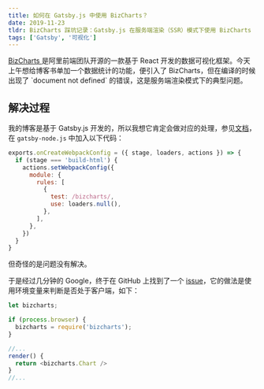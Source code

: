 ```yaml
---
title: 如何在 Gatsby.js 中使用 BizCharts？
date: 2019-11-23
tldr: BizCharts 踩坑记录：Gatsby.js 在服务端渲染（SSR）模式下使用 BizCharts
tags: ['Gatsby', '可视化']
---
```


<a href="https://bizcharts.net/index" target="_blank" rel="noopner noreferrer">
  BizCharts
</a> 是阿里前端团队开源的一款基于 React 开发的数据可视化框架。今天上午想给博客书单加一个数据统计的功能，便引入了
BizCharts，但在编译的时候出现了 `document not defined` 的错误，这是服务端渲染模式下的典型问题。

## 解决过程

我的博客是基于 Gatsby.js 开发的，所以我想它肯定会做对应的处理，参见<a href="https://www.gatsbyjs.org/docs/debugging-html-builds/#fixing-third-party-modules" target="_blank" rel="noopner noreferrer">文档</a>，在 `gatsby-node.js` 中加入以下代码：

```javascript
exports.onCreateWebpackConfig = ({ stage, loaders, actions }) => {
  if (stage === 'build-html') {
    actions.setWebpackConfig({
      module: {
        rules: [
          {
            test: /bizcharts/,
            use: loaders.null(),
          },
        ],
      },
    })
  }
}
```

但奇怪的是问题没有解决。

于是经过几分钟的 Google，终于在 GitHub 上找到了一个 <a href="https://github.com/antvis/g2/issues/296" target="_blank" rel="noopner noreferrer">issue</a>，它的做法是使用环境变量来判断是否处于客户端，如下：

```javascript
let bizcharts;

if (process.browser) {
  bizcharts = require('bizcharts');
}

//...
render() {
  return <bizcharts.Chart />
}
//...

```
